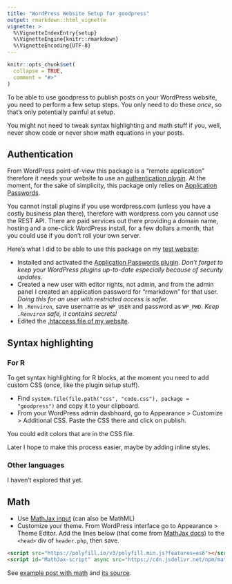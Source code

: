 ```yaml
---
title: "WordPress Website Setup for goodpress"
output: rmarkdown::html_vignette
vignette: >
  %\VignetteIndexEntry{setup}
  %\VignetteEngine{knitr::rmarkdown}
  %\VignetteEncoding{UTF-8}
---
```


```r
knitr::opts_chunk$set(
  collapse = TRUE,
  comment = "#>"
)
```

To be able to use goodpress to publish posts on your WordPress website, you need to perform a few setup steps. You only need to do these *once*, so that's only potentially painful at setup.

You might not need to tweak syntax highlighting and math stuff if you, well, never show code or never show math equations in your posts.

## Authentication

From WordPress point-of-view this package is a "remote application" therefore it needs your website to use an [authentication _plugin_](https://developer.wordpress.org/rest-api/using-the-rest-api/authentication/#authentication-plugins).
At the moment, for the sake of simplicity, this package only relies on [Application Passwords](https://wordpress.org/plugins/application-passwords/).

You cannot install plugins if you use wordpress.com (unless you have a costly business plan there), therefore with wordpress.com you cannot use the REST API.
There are paid services out there providing a domain name, hosting and a one-click WordPress install, 
for a few dollars a month,
that you could use if you don't roll your own server.

Here's what I did to be able to use this package on my [test website](https://rmd-wordpress.eu/):

* Installed and activated the [Application Passwords plugin](https://wordpress.org/plugins/application-passwords/). _Don't forget to keep your WordPress plugins up-to-date especially because of security updates._
* Created a new user with editor rights, not admin, and from the admin panel I created an application password for "rmarkdown" for that user. _Doing this for an user with restricted access is safer._
* In `.Renviron`, save username as `WP_USER` and password as `WP_PWD`. _Keep `.Renviron` safe, it contains secrets!_
* Edited the [.htaccess file of my website](https://github.com/georgestephanis/application-passwords/wiki/Basic-Authorization-Header----Missing).

## Syntax highlighting

### For R

To get syntax highlighting for R blocks, at the moment you need to add custom CSS (once, like the plugin setup stuff).

* Find `system.file(file.path("css", "code.css"), package = "goodpress")` and copy it to your clipboard.
* From your WordPress admin dasbhoard, go to Appearance > Customize > Additional CSS. Paste the CSS there and click on publish.

You could edit colors that are in the CSS file.

Later I hope to make this process easier, maybe by adding inline styles.

### Other languages

I haven't explored that yet.

## Math

* Use [MathJax input](https://docs.mathjax.org/en/latest/input/tex/index.html) (can also be MathML)
* Customize your theme. From WordPress interface go to Appearance > Theme Editor. Add the lines below (that come from [MathJax docs](https://www.mathjax.org/#gettingstarted)) to the `<head>` div of `header.php`, then save.

```html
<script src="https://polyfill.io/v3/polyfill.min.js?features=es6"></script>
<script id="MathJax-script" async src="https://cdn.jsdelivr.net/npm/mathjax@3/es5/tex-mml-chtml.js"></script>
```

See [example post with math](https://rmd-wordpress.eu/post-slug/) and [its source](https://github.com/maelle/goodpress/tree/main/inst/post-example).
